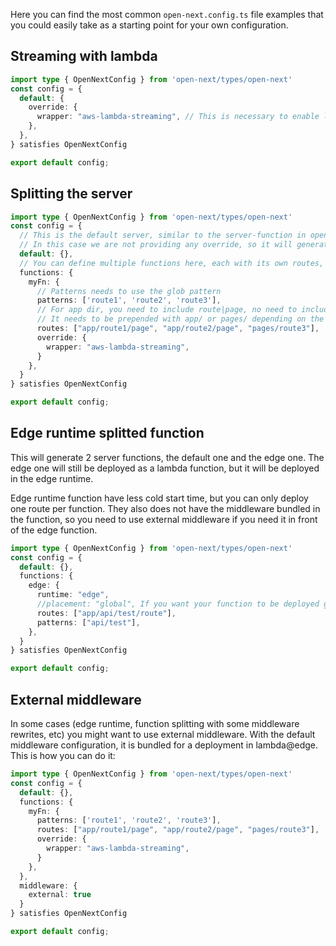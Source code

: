 Here you can find the most common `open-next.config.ts` file examples that you could easily take as a starting point for your own configuration.

## Streaming with lambda

```ts
import type { OpenNextConfig } from 'open-next/types/open-next'
const config = {
  default: { 
    override: { 
      wrapper: "aws-lambda-streaming", // This is necessary to enable lambda streaming
    },
  },
} satisfies OpenNextConfig

export default config;
```

## Splitting the server

```ts
import type { OpenNextConfig } from 'open-next/types/open-next'
const config = {
  // This is the default server, similar to the server-function in open-next v2
  // In this case we are not providing any override, so it will generate a normal lambda (i.e. no streaming)
  default: {},
  // You can define multiple functions here, each with its own routes, patterns and overrides
  functions: {
    myFn: {
      // Patterns needs to use the glob pattern
      patterns: ['route1', 'route2', 'route3'],
      // For app dir, you need to include route|page, no need to include layout or loading
      // It needs to be prepended with app/ or pages/ depending on the directory used
      routes: ["app/route1/page", "app/route2/page", "pages/route3"], 
      override: {
        wrapper: "aws-lambda-streaming",
      }
    },
  }
} satisfies OpenNextConfig

export default config;
```

## Edge runtime splitted function

This will generate 2 server functions, the default one and the edge one. The edge one will still be deployed as a lambda function, but it will be deployed in the edge runtime.

Edge runtime function have less cold start time, but you can only deploy one route per function. They also does not have the middleware bundled in the function, so you need to use external middleware if you need it in front of the edge function.

```ts
import type { OpenNextConfig } from 'open-next/types/open-next'
const config = {
  default: {},
  functions: {
    edge: {
      runtime: "edge",
      //placement: "global", If you want your function to be deployed globally (i.e. lambda@edge) uncomment this line. Otherwise it will be deployed in the region specified in the stack
      routes: ["app/api/test/route"],
      patterns: ["api/test"],
    },
  }
} satisfies OpenNextConfig

export default config;
```

## External middleware

In some cases (edge runtime, function splitting with some middleware rewrites, etc) you might want to use external middleware. 
With the default middleware configuration, it  is bundled for a deployment in lambda@edge.
This is how you can do it:

```ts
import type { OpenNextConfig } from 'open-next/types/open-next'
const config = {
  default: {},
  functions: {
    myFn: {
      patterns: ['route1', 'route2', 'route3'],
      routes: ["app/route1/page", "app/route2/page", "pages/route3"], 
      override: {
        wrapper: "aws-lambda-streaming",
      }
    },
  },
  middleware: {
    external: true
  }
} satisfies OpenNextConfig

export default config;
```
